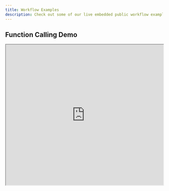 ```yaml
---
title: Workflow Examples
description: Check out some of our live embedded public workflow examples below!
---
```


## Function Calling Demo

<iframe
  src="https://samepage.ngrok.io/public/workflow-deployments/f6a0a1a5-a66a-441c-b102-6d823e2ac034"
  width="100%"
  height="450px"
></iframe>
